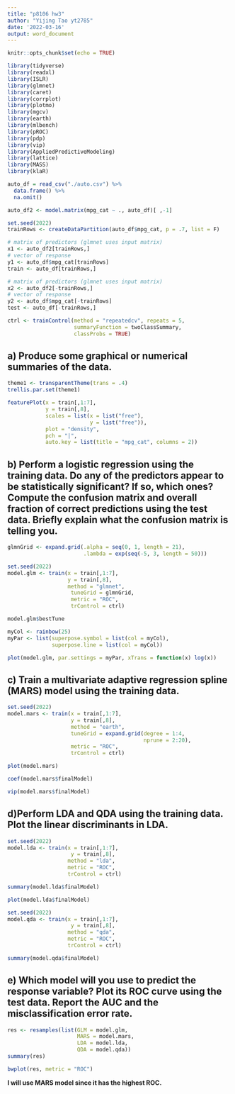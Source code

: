 ```yaml
---
title: "p8106 hw3"
author: "Yijing Tao yt2785"
date: '2022-03-16'
output: word_document
---
```


```r
knitr::opts_chunk$set(echo = TRUE)
```

```r
library(tidyverse)
library(readxl)
library(ISLR)
library(glmnet)
library(caret)
library(corrplot)
library(plotmo)
library(mgcv)
library(earth)
library(mlbench)
library(pROC)
library(pdp)
library(vip)
library(AppliedPredictiveModeling)
library(lattice)
library(MASS)
library(klaR)
```

```r
auto_df = read_csv("./auto.csv") %>% 
  data.frame() %>% 
  na.omit() 

auto_df2 <- model.matrix(mpg_cat ~ ., auto_df)[ ,-1]

set.seed(2022)
trainRows <- createDataPartition(auto_df$mpg_cat, p = .7, list = F)

# matrix of predictors (glmnet uses input matrix)
x1 <- auto_df2[trainRows,]
# vector of response
y1 <- auto_df$mpg_cat[trainRows]
train <- auto_df[trainRows,]

# matrix of predictors (glmnet uses input matrix)
x2 <- auto_df2[-trainRows,]
# vector of response
y2 <- auto_df$mpg_cat[-trainRows]
test <- auto_df[-trainRows,]

ctrl <- trainControl(method = "repeatedcv", repeats = 5,
                     summaryFunction = twoClassSummary,
                     classProbs = TRUE)

```

## a) Produce some graphical or numerical summaries of the data.

```r
theme1 <- transparentTheme(trans = .4)
trellis.par.set(theme1)

featurePlot(x = train[,1:7], 
            y = train[,8],
            scales = list(x = list("free"), 
                          y = list("free")),
            plot = "density",
            pch = "|", 
            auto.key = list(title = "mpg_cat", columns = 2))
```

## b) Perform a logistic regression using the training data. Do any of the predictors appear to be statistically significant? If so, which ones? Compute the confusion matrix and overall fraction of correct predictions using the test data. Briefly explain what the confusion matrix is telling you.

```r
glmnGrid <- expand.grid(.alpha = seq(0, 1, length = 21),
                        .lambda = exp(seq(-5, 3, length = 50)))

set.seed(2022)
model.glm <- train(x = train[,1:7], 
                   y = train[,8],
                   method = "glmnet",
                    tuneGrid = glmnGrid,
                    metric = "ROC",
                    trControl = ctrl)

model.glm$bestTune

myCol <- rainbow(25)
myPar <- list(superpose.symbol = list(col = myCol),
              superpose.line = list(col = myCol))

plot(model.glm, par.settings = myPar, xTrans = function(x) log(x))
```

## c) Train a multivariate adaptive regression spline (MARS) model using the training data.

```r
set.seed(2022)
model.mars <- train(x = train[,1:7], 
                    y = train[,8],
                    method = "earth",
                    tuneGrid = expand.grid(degree = 1:4, 
                                           nprune = 2:20),
                    metric = "ROC",
                    trControl = ctrl)

plot(model.mars)

coef(model.mars$finalModel) 

vip(model.mars$finalModel)
```

## d)Perform LDA and QDA using the training data. Plot the linear discriminants in LDA.

```r
set.seed(2022)
model.lda <- train(x = train[,1:7], 
                    y = train[,8],
                   method = "lda",
                   metric = "ROC",
                   trControl = ctrl)

summary(model.lda$finalModel)

plot(model.lda$finalModel)
```

```r
set.seed(2022)
model.qda <- train(x = train[,1:7], 
                    y = train[,8],
                   method = "qda",
                   metric = "ROC",
                   trControl = ctrl)

summary(model.qda$finalModel)
```

## e) Which model will you use to predict the response variable? Plot its ROC curve using the test data. Report the AUC and the misclassification error rate.

```r
res <- resamples(list(GLM = model.glm,
                      MARS = model.mars,
                      LDA = model.lda,
                      QDA = model.qda))
summary(res)

bwplot(res, metric = "ROC")
```
**I will use MARS model since it has the highest ROC.**